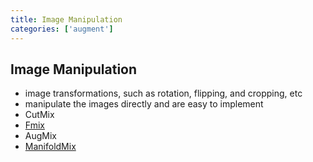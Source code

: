 ```yaml
---
title: Image Manipulation
categories: ['augment']
---
```



## Image Manipulation
- image transformations, such as rotation, flipping, and cropping, etc 
- manipulate the images directly and are easy to implement 
- CutMix 
- [Fmix](Fmix.qmd)
- AugMix 
- [ManifoldMix](ManifoldMix.qmd)



